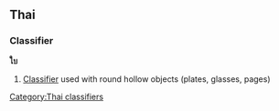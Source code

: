 ==Thai==
===Classifier===
'''ใบ''' <!-- romanizations from 2 lonely planet phrasebooks (bai, bai)-->

# [[Classifier]] used with round hollow objects (plates, glasses, pages)

[[Category:Thai classifiers]]